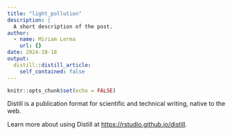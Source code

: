```yaml
---
title: "light_pollution"
description: |
  A short description of the post.
author:
  - name: Miriam Lerma
    url: {}
date: 2024-10-18
output:
  distill::distill_article:
    self_contained: false
---
```



```r
knitr::opts_chunk$set(echo = FALSE)
```

Distill is a publication format for scientific and technical writing, native to the web.

Learn more about using Distill at <https://rstudio.github.io/distill>.


